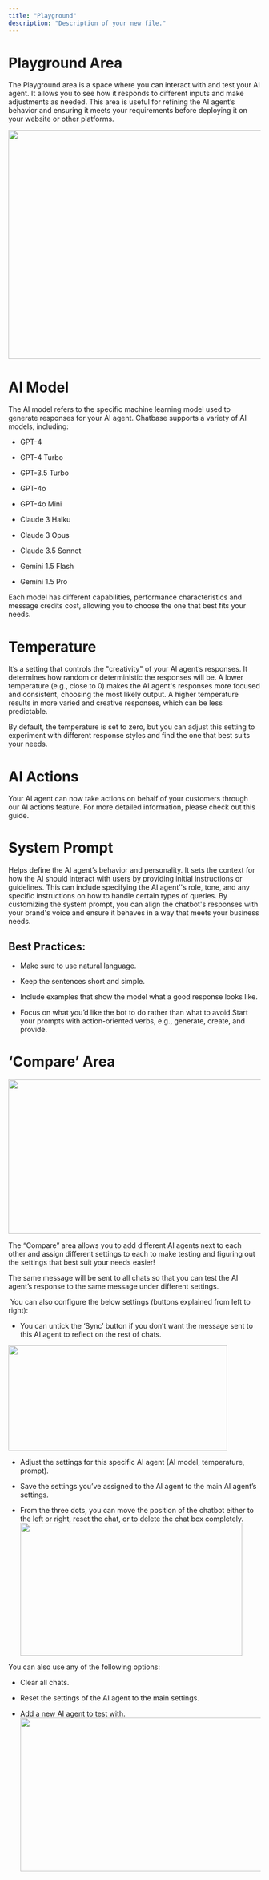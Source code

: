 ```yaml
---
title: "Playground"
description: "Description of your new file."
---
```


# **Playground Area**



The Playground area is a space where you can interact with and test your AI agent. It allows you to see how it responds to different inputs and make adjustments as needed. This area is useful for refining the AI agent’s behavior and ensuring it meets your requirements before deploying it on your website or other platforms.



<img height="457" width="624" src="https://lh7-rt.googleusercontent.com/docsz/AD_4nXfhVCcvR3Nqae6817U5h2zwqARQ-3BwbA0uQBFKAAUilbQmQ_QnbjnGm9W5IMxDixtOFRGPn9Trf7Fh31wZfI9JBHAC-eqccBgfVAYJp5Rs4IdhnrsG2nshgwfoeY8d_mom7SOuwA?key=UfBGlaI_pO_Z5n8hjMre3XLN" />







# AI Model

The AI model refers to the specific machine learning model used to generate responses for your AI agent. Chatbase supports a variety of AI models, including:

* GPT-4

* GPT-4 Turbo

* GPT-3.5 Turbo

* GPT-4o

* GPT-4o Mini

* Claude 3 Haiku

* Claude 3 Opus

* Claude 3.5 Sonnet

* Gemini 1.5 Flash

* Gemini 1.5 Pro

Each model has different capabilities, performance characteristics and message credits cost, allowing you to choose the one that best fits your needs.



# Temperature



It’s a setting that controls the "creativity" of your AI agent’s responses. It determines how random or deterministic the responses will be. A lower temperature (e.g., close to 0) makes the AI agent's responses more focused and consistent, choosing the most likely output. A higher temperature results in more varied and creative responses, which can be less predictable.

By default, the temperature is set to zero, but you can adjust this setting to experiment with different response styles and find the one that best suits your needs.

# AI Actions



Your AI agent can now take actions on behalf of your customers through our AI actions feature. For more detailed information, please check out this guide.



# System Prompt

Helps define the AI agent’s behavior and personality. It sets the context for how the AI should interact with users by providing initial instructions or guidelines. This can include specifying the AI agent’'s role, tone, and any specific instructions on how to handle certain types of queries. By customizing the system prompt, you can align the chatbot's responses with your brand's voice and ensure it behaves in a way that meets your business needs. 



## Best Practices:

* Make sure to use natural language.

* Keep the sentences short and simple. 

* Include examples that show the model what a good response looks like.

* Focus on what you’d like the bot to do rather than what to avoid. ​​Start your prompts with action-oriented verbs, e.g., generate, create, and provide.




# **‘Compare’ Area**

<img height="308" width="624" src="https://lh7-rt.googleusercontent.com/docsz/AD_4nXfEwSFgjOHgpYtuPK9Il1K6MDyIStTJYc2eSviK1rfmNeC6O1crjrwnW6MvbWCuaC9ySfzRzm1b13cG1-KAI6vxyHsWaCW3LjFt2pd68zC1jAnx-3jjwHq_sp30jwieApxpIqYzyA?key=UfBGlaI_pO_Z5n8hjMre3XLN" />



The “Compare” area allows you to add different AI agents next to each other and assign different settings to each to make testing and figuring out the settings that best suit your needs easier! 

The same message will be sent to all chats so that you can test the AI agent’s response to the same message under different settings.

 You can also configure the below settings (buttons explained from left to right):

* You can untick the ‘Sync’ button if you don’t want the message sent to this AI agent to reflect on the rest of chats.

<img height="210" width="437" src="https://lh7-rt.googleusercontent.com/docsz/AD_4nXdYctkrw4ktwkoiYHPxFGbUhfcCHRl4DF4DorEDq4MaBclVRomKaD19mn2B34dWndATfnS_A7SyjjaIwFonSgFzAjnTgJDqn79QzF1obG4ATh7wkiSNq_YEhb219FdpFz1NUqPI?key=UfBGlaI_pO_Z5n8hjMre3XLN" />

* Adjust the settings for this specific AI agent (AI model, temperature, prompt).

* Save the settings you’ve assigned to the AI agent to the main AI agent’s settings.

* From the three dots, you can move the position of the chatbot either to the left or right, reset the chat, or to delete the chat box completely.<img height="265" width="443" src="https://lh7-rt.googleusercontent.com/docsz/AD_4nXdbmwKNvSkBkiXnyN_GB2xlobYdLNhjpi5KIa07KmTVUjs8GxkxFNfbGRXA35g1r_LDEbOdgTmIwpSfSd13S-Lbqk9RR8T3lBXWTu4rN5s0U_Yh4JlfqAIlfFLe1esTWtc9illP_Q?key=UfBGlaI_pO_Z5n8hjMre3XLN" />















You can also use any of the following options:

* Clear all chats. 

* Reset the settings of the AI agent to the main settings. 

* Add a new AI agent to test with.<img height="307" width="624" src="https://lh7-rt.googleusercontent.com/docsz/AD_4nXfR-G_EEF88eHqTT79aoAHrSwZVaAwRlDnlkNH-6ml_St8u3dSGaAuTJjqgw8APdwue1_Ib6tPH_7OvngwyuHV_WNPte74ag8cLmq4GUlqdzScxRb92pJlK58iI9qAGDHRXzB4b?key=UfBGlaI_pO_Z5n8hjMre3XLN" />